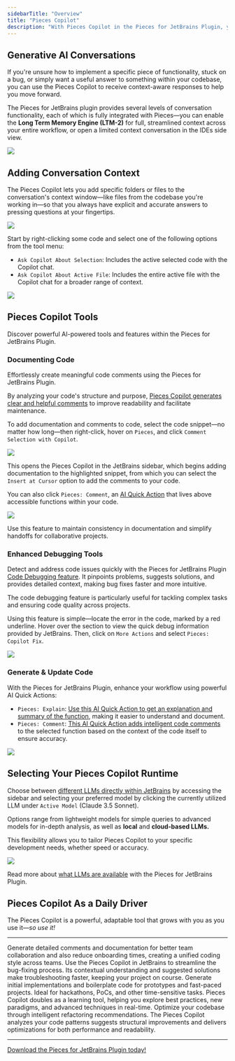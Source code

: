 ```yaml
---
sidebarTitle: "Overview"
title: "Pieces Copilot"
description: "With Pieces Copilot in the Pieces for JetBrains Plugin, you can add AI features to any JetBrains IDE, like generating code comments and accessing AI Quick Actions."
---
```


## Generative AI Conversations

If you're unsure how to implement a specific piece of functionality, stuck on a bug, or simply want a useful answer to something within your codebase, you can use the Pieces Copilot to receive context-aware responses to help you move forward.

The Pieces for JetBrains plugin provides several levels of conversation functionality, each of which is fully integrated with Pieces—you can enable the **Long Term Memory Engine (LTM-2)** for full, streamlined context across your entire workflow, or open a limited context conversation in the IDEs side view.

![](https://storage.googleapis.com/hashnode_product_documentation_assets/jetbrains_plugin_assets/jetbrains_plugin_assets/pieces_copilot/MAIN_pieces_copilot/chat_window_open.png)

## Adding Conversation Context

The Pieces Copilot lets you add specific folders or files to the conversation's context window—like files from the codebase you're working in—so that you always have explicit and accurate answers to pressing questions at your fingertips.

![](https://storage.googleapis.com/hashnode_product_documentation_assets/jetbrains_plugin_assets/jetbrains_plugin_assets/pieces_copilot/MAIN_pieces_copilot/add_to_copilot_context_file.png)

Start by right-clicking some code and select one of the following options from the tool menu:

- `Ask Copilot About Selection`: Includes the active selected code with the Copilot chat.
- `Ask Copilot About Active File`: Includes the entire active file with the Copilot chat for a broader range of context.

![](https://storage.googleapis.com/hashnode_product_documentation_assets/jetbrains_plugin_assets/jetbrains_plugin_assets/pieces_copilot/MAIN_pieces_copilot/hovering_ask_about_selection.png)

## Pieces Copilot Tools

Discover powerful AI-powered tools and features within the Pieces for JetBrains Plugin.

### Documenting Code

Effortlessly create meaningful code comments using the Pieces for JetBrains Plugin.

By analyzing your code's structure and purpose, [Pieces Copilot generates clear and helpful comments](https://docs.pieces.app/products/extensions-plugins/jetbrains/copilot/documenting-code#commenting-code-selections-with-pieces-copilot) to improve readability and facilitate maintenance.

To add documentation and comments to code, select the code snippet—no matter how long—then right-click, hover on `Pieces`, and click `Comment Selection with Copilot`.

![](https://storage.googleapis.com/hashnode_product_documentation_assets/jetbrains_plugin_assets/jetbrains_plugin_assets/pieces_copilot/MAIN_pieces_copilot/hovering_comment_selection.png)

This opens the Pieces Copilot in the JetBrains sidebar, which begins adding documentation to the highlighted snippet, from which you can select the `Insert at Cursor` option to add the comments to your code.

You can also click `Pieces: Comment`, an [AI Quick Action](https://docs.pieces.app/products/extensions-plugins/jetbrains/copilot/chat#ai-quick-actions) that lives above accessible functions within your code.

![](https://storage.googleapis.com/hashnode_product_documentation_assets/jetbrains_plugin_assets/jetbrains_plugin_assets/pieces_copilot/MAIN_pieces_copilot/adding-code-comments-quick-action.gif)

<Info>
  Use this feature to maintain consistency in documentation and simplify handoffs for collaborative projects.
</Info>

### Enhanced Debugging Tools

Detect and address code issues quickly with the Pieces for JetBrains Plugin [Code Debugging feature](https://docs.pieces.app/products/extensions-plugins/jetbrains/copilot/debugging-errors). It pinpoints problems, suggests solutions, and provides detailed context, making bug fixes faster and more intuitive.

The code debugging feature is particularly useful for tackling complex tasks and ensuring code quality across projects.

Using this feature is simple—locate the error in the code, marked by a red underline. Hover over the section to view the quick debug information provided by JetBrains. Then, click on `More Actions` and select `Pieces: Copilot Fix`.

![](https://storage.googleapis.com/hashnode_product_documentation_assets/jetbrains_plugin_assets/jetbrains_plugin_assets/pieces_copilot/MAIN_pieces_copilot/pieces_fix_quick_action.gif)

### Generate & Update Code

With the Pieces for JetBrains Plugin, enhance your workflow using powerful AI Quick Actions:

- `Pieces: Explain`: [Use this AI Quick Action to get an explanation and summary of the function](https://docs.pieces.app/products/extensions-plugins/jetbrains/copilot/chat#via-ai-quick-actions), making it easier to understand and document.
- `Pieces: Comment`: [This AI Quick Action adds intelligent code comments](https://docs.pieces.app/products/extensions-plugins/jetbrains/copilot/documenting-code#via-pieces-comment) to the selected function based on the context of the code itself to ensure accuracy.

![](https://storage.googleapis.com/hashnode_product_documentation_assets/jetbrains_plugin_assets/jetbrains_plugin_assets/pieces_copilot/MAIN_pieces_copilot/comment%20inline.png)

## Selecting Your Pieces Copilot Runtime

Choose between [different LLMs directly within JetBrains](https://docs.pieces.app/products/extensions-plugins/jetbrains/copilot/llm-settings) by accessing the sidebar and selecting your preferred model by clicking the currently utilized LLM under `Active Model` (Claude 3.5 Sonnet).

Options range from lightweight models for simple queries to advanced models for in-depth analysis, as well as **local** and **cloud-based LLMs.**

This flexibility allows you to tailor Pieces Copilot to your specific development needs, whether speed or accuracy.

![](https://storage.googleapis.com/hashnode_product_documentation_assets/jetbrains_plugin_assets/jetbrains_plugin_assets/pieces_copilot/MAIN_pieces_copilot/changing_runtime.png)

Read more about [what LLMs are available](https://docs.pieces.app/products/extensions-plugins/jetbrains/configuration#supported-llms) with the Pieces for JetBrains Plugin.

## Pieces Copilot As a Daily Driver

The Pieces Copilot is a powerful, adaptable tool that grows with you as you use it—_so use it\!_

---

<AccordionGroup>
  <Accordion title="Collaborative Coding Made Easy">
    Generate detailed comments and documentation for better team collaboration and also reduce onboarding times, creating a unified coding style across teams.
  </Accordion>
  <Accordion title="Troubleshoot and Resolve Bugs Swiftly">
    Use the Pieces Copilot in JetBrains to streamline the bug-fixing process. Its contextual understanding and suggested solutions make troubleshooting faster, keeping your project on course.
  </Accordion>
  <Accordion title="Quick Prototyping">
    Generate initial implementations and boilerplate code for prototypes and fast-paced projects. Ideal for hackathons, PoCs, and other time-sensitive tasks.
  </Accordion>
  <Accordion title="Skill Enhancement">
    Pieces Copilot doubles as a learning tool, helping you explore best practices, new paradigms, and advanced techniques in real-time.
  </Accordion>
  <Accordion title="Efficient Code Refactoring">
    Optimize your codebase through intelligent refactoring recommendations. The Pieces Copilot analyzes your code patterns suggests structural improvements and delivers optimizations for both performance and readability.
  </Accordion>
</AccordionGroup>

---

[Download the Pieces for JetBrains Plugin today\!](http://plugins.jetbrains.com/plugin/17328-pieces)